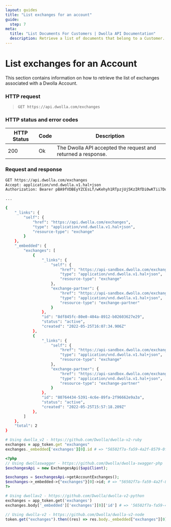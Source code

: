```yaml
---
layout: guides
title: "List exchanges for an account"
guide:
  step: 7
meta:
  title: "List Documents For Customers | Dwolla API Documentation"
  description: Retrieve a list of documents that belong to a Customer.
---
```


# List exchanges for an Account

This section contains information on how to retrieve the list of exchanges associated with a Dwolla Account.

### HTTP request

> `GET https://api.dwolla.com/exchanges`

### HTTP status and error codes

| HTTP Status | Code | Description                                                  |
| ----------- | ---- | ------------------------------------------------------------ |
| 200         | Ok   | The Dwolla API accepted the request and returned a response. |

### Request and response

```bash
GET https://api.dwolla.com/exchanges
Accept: application/vnd.dwolla.v1.hal+json
Authorization: Bearer pBA9fVDBEyYZCEsLf/wKehyh1RTpzjUj5KzIRfDi0wKTii7DqY

...

{
    "_links": {
        "self": {
            "href": "https://api.dwolla.com/exchanges",
            "type": "application/vnd.dwolla.v1.hal+json",
            "resource-type": "exchange"
        }
    },
    "_embedded": {
        "exchanges": [
            {
                "_links": {
                    "self": {
                        "href": "https://api-sandbox.dwolla.com/exchanges/8df845fc-80e0-404a-8912-b02603627e29",
                        "type": "application/vnd.dwolla.v1.hal+json",
                        "resource-type": "exchange"
                    },
                    "exchange-partner": {
                        "href": "https://api-sandbox.dwolla.com/exchange-partners/9b55a4b3-34ae-4607-b2d1-622f1eed77f9",
                        "type": "application/vnd.dwolla.v1.hal+json",
                        "resource-type": "exchange-partner"
                    }
                },
                "id": "8df845fc-80e0-404a-8912-b02603627e29",
                "status": "active",
                "created": "2022-05-25T16:07:34.906Z"
            },
            {
                "_links": {
                    "self": {
                        "href": "https://api-sandbox.dwolla.com/exchanges/80764434-5391-4c6e-89fa-2f96662e9a3a",
                        "type": "application/vnd.dwolla.v1.hal+json",
                        "resource-type": "exchange"
                    },
                    "exchange-partner": {
                        "href": "https://api-sandbox.dwolla.com/exchange-partners/9b55a4b3-34ae-4607-b2d1-622f1eed77f9",
                        "type": "application/vnd.dwolla.v1.hal+json",
                        "resource-type": "exchange-partner"
                    }
                },
                "id": "80764434-5391-4c6e-89fa-2f96662e9a3a",
                "status": "active",
                "created": "2022-05-25T15:57:18.209Z"
            },
        ]
    },
    "total": 2
}
```

```ruby
# Using dwolla_v2 - https://github.com/Dwolla/dwolla-v2-ruby
exchanges = app_token.get "exchanges"
exchanges._embedded['exchanges'][0].id # => "56502f7a-fa59-4a2f-8579-0f8bc9d7b9cc"
```

```php
<?php
// Using dwollaswagger - https://github.com/Dwolla/dwolla-swagger-php
$exchangesApi = new ExchangesApi($apiClient);

$exchanges = $exchangesApi->getAccountExchanges();
$exchanges->_embedded->{"exchanges"}[0]->id; # => "56502f7a-fa59-4a2f-8579-0f8bc9d7b9cc"
?>
```

```python
# Using dwollav2 - https://github.com/Dwolla/dwolla-v2-python
exchanges = app_token.get('exchanges')
exchanges.body['_embedded']['exchanges'][0]['id'] # => '56502f7a-fa59-4a2f-8579-0f8bc9d7b9cc'

```

```javascript
// Using dwolla-v2 - https://github.com/Dwolla/dwolla-v2-node
token.get("exchanges").then((res) => res.body._embedded["exchanges"][0].id); // => '56502f7a-fa59-4a2f-8579-0f8bc9d7b9cc'
```
